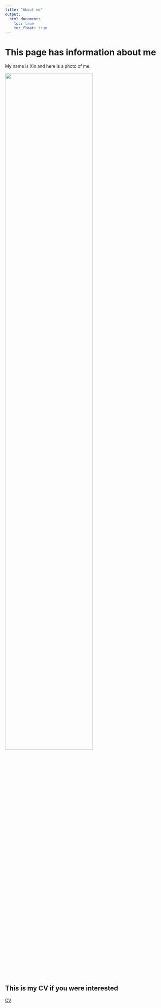 ```yaml
---
title: "About me"
output: 
  html_document:
    toc: true
    toc_float: true
---
```


# This page has information about me

My name is Xin and here is a photo of me. 

<img src="image/resume_pic.jpeg" style="width:75%">


## This is my CV if you were interested

<a href="https://s3.amazonaws.com/symp.csm.usprod/publichealth-columbia/files/4d3/4d32364e002b78e11462d2704eb320f3.pdf?X-Amz-Content-Sha256=UNSIGNED-PAYLOAD&X-Amz-Algorithm=AWS4-HMAC-SHA256&X-Amz-Credential=AKIAID3RBESXBCESHUGA%2F20211107%2Fus-east-1%2Fs3%2Faws4_request&X-Amz-Date=20211107T023852Z&X-Amz-SignedHeaders=host&X-Amz-Expires=3600&X-Amz-Signature=f97a5561beef5b4b6c264bf1ac6b35d5e696bbe9937166086ba95b4fee19e278" >CV</a>

